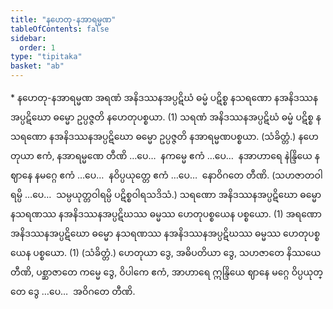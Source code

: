 ```yaml
---
title: "နဟေတု-နအာရမ္မဏ"
tableOfContents: false
sidebar:
  order: 1
type: "tipitaka"
basket: "ab"
---
```



<DynamicBreadcrumb />

<Paragraph type="center">
* နဟေတု-နအာရမ္မဏ
</Paragraph>

<Division number="103">

<Paragraph number="282">
အရဏံ အနိဒဿနအပ္ပဋိဃံ ဓမ္မံ ပဋိစ္စ နသရဏော နအနိဒဿနအပ္ပဋိဃော ဓမ္မော ဥပ္ပဇ္ဇတိ နဟေတုပစ္စယာ. (1)
</Paragraph>

<Paragraph number="283">
သရဏံ အနိဒဿနအပ္ပဋိဃံ ဓမ္မံ ပဋိစ္စ နသရဏော နအနိဒဿနအပ္ပဋိဃော ဓမ္မော ဥပ္ပဇ္ဇတိ နအာရမ္မဏပစ္စယာ. (သံခိတ္တံ.)
</Paragraph>

<Paragraph number="284">
နဟေတုယာ ဧကံ, နအာရမ္မဏေ တီဏိ …ပေ…  နကမ္မေ ဧကံ …ပေ…  နအာဟာရေ နဲန္ဒြိယေ နဈာနေ နမဂ္ဂေ ဧကံ …ပေ…  နဝိပ္ပယုတ္တေ ဧကံ …ပေ…  နောဝိဂတေ တီဏိ.
</Paragraph>

<Paragraph number="285">
(သဟဇာတဝါရမ္ပိ …ပေ…  သမ္ပယုတ္တဝါရမ္ပိ ပဋိစ္စဝါရသဒိသံ.)
</Paragraph>

</Division>
<Division number="104">

<Paragraph number="286">
သရဏော အနိဒဿနအပ္ပဋိဃော ဓမ္မော နသရဏဿ နအနိဒဿနအပ္ပဋိဃဿ ဓမ္မဿ ဟေတုပစ္စယေန ပစ္စယော. (1)
</Paragraph>

<Paragraph number="287">
အရဏော အနိဒဿနအပ္ပဋိဃော ဓမ္မော နသရဏဿ နအနိဒဿနအပ္ပဋိဃဿ ဓမ္မဿ ဟေတုပစ္စယေန ပစ္စယော. (1) (သံခိတ္တံ.)
</Paragraph>

<Paragraph number="288">
ဟေတုယာ ဒွေ, အဓိပတိယာ ဒွေ, သဟဇာတေ နိဿယေ တီဏိ, ပစ္ဆာဇာတေ ကမ္မေ ဒွေ, ဝိပါကေ ဧကံ, အာဟာရေ ဣန္ဒြိယေ ဈာနေ မဂ္ဂေ ဝိပ္ပယုတ္တေ ဒွေ …ပေ…  အဝိဂတေ တီဏိ.
</Paragraph>
</Division>